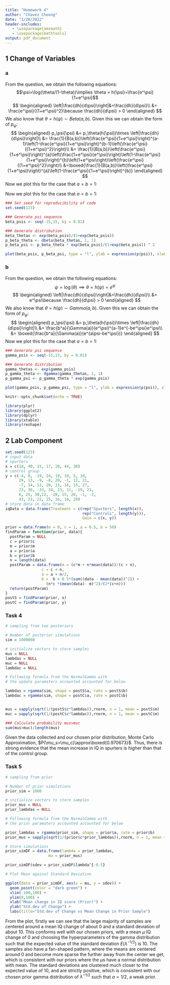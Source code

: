```yaml
---
title: "Homework 4"
author: "Chavez Cheong"
date: "1/28/2022"
header-includes:
   - \usepackage{amsmath}
   - \usepackage{mathtools}
output: pdf_document
---
```


## 1 Change of Variables

### a

From the question, we obtain the following equations:
$$\psi=\log(\theta/(1-\theta))\implies \theta = h(\psi)=\frac{e^\psi}{1+e^\psi}$$
$$
\begin{aligned}
\left|\frac{dh}{d\psi}\right|&=\frac{dh}{d\psi}\\
&= \frac{e^\psi}{(1+e^\psi)^2}\because \frac{dh}{d\psi} > 0
\end{aligned}
$$
We also know that $\theta = h(\psi) \sim Beta(a,b)$. Given this we can obtain the form of $p_\psi$:
$$
\begin{aligned}
p_\psi(\psi) &= p_\theta(h(\psi))\times \left|\frac{dh}{d\psi}\right|\\
&= \frac{1}{B(a,b)}\left(\frac{e^\psi}{1+e^\psi}\right)^{a-1}\left(1-\frac{e^\psi}{1+e^\psi}\right)^{b-1}\left(\frac{e^\psi}{(1+e^\psi)^2}\right)\\
&= \frac{1}{B(a,b)}\left(\frac{e^\psi}{1+e^\psi}\right)^{a}\left(\frac{1+e^\psi}{e^\psi}\right)\left(1-\frac{e^\psi}{1+e^\psi}\right)^{b}\left(1+e^\psi\right)\left(\frac{e^\psi}{(1+e^\psi)^2}\right)\\
&=\boxed{\frac{1}{B(a,b)}\left(\frac{e^\psi}{1+e^\psi}\right)^{a}\left(1-\frac{e^\psi}{1+e^\psi}\right)^{b}}
\end{aligned}
$$
Now we plot this for the case that $a=b=1$:

Now we plot this for the case that $a=b=1$:

```r
### Set seed for reproducibility of code
set.seed(123)

### Generate psi sequence
beta_psis <- seq(-15,15, by = 0.01)

### Generate distribution
beta_thetas <- exp(beta_psis)/(1+exp(beta_psis))
p_beta_theta <- dbeta(beta_thetas, 1, 1)
p_beta_psi <- p_beta_theta * exp(beta_psis)/(1+exp(beta_psis)) ^ 2

plot(beta_psis, p_beta_psi, type = "l", ylab = expression(p(psi)), xlab = expression(psi))
```

### b

From the question, we obtain the following equations:
$$\psi=\log(\theta)\implies \theta = h(\psi)=e^\psi$$
$$
\begin{aligned}
\left|\frac{dh}{d\psi}\right|&=\frac{dh}{d\psi}\\
&= e^\psi\because \frac{dh}{d\psi} > 0
\end{aligned}
$$
We also know that $\theta = h(\psi) \sim Gamma(a,b)$. Given this we can obtain the form of $p_\psi$:
$$
\begin{aligned}
p_\psi(\psi) &= p_\theta(h(\psi))\times \left|\frac{dh}{d\psi}\right|\\
&= \frac{b^a}{\Gamma(a)}(e^\psi)^{a-1}e^{-be^\psi}e^\psi\\
&= \boxed{\frac{b^a}{\Gamma(a)}(e^{a\psi-be^\psi})}
\end{aligned}
$$
Now we plot this for the case that $a=b=1$:

```r
### Generate psi sequence
gamma_psis <- seq(-15,15, by = 0.01)

### Generate distribution
gamma_thetas <- exp(gamma_psis)
p_gamma_theta <- dgamma(gamma_thetas, 1, 1)
p_gamma_psi <- p_gamma_theta * exp(gamma_psis)

plot(gamma_psis, p_gamma_psi, type = "l", ylab = expression(p(psi)), xlab = expression(psi))
```



```r
knitr::opts_chunk$set(echo = TRUE)
```

```r
library(plyr)
library(ggplot2)
library(dplyr)
library(xtable)
library(reshape)
```

## 2 Lab Component

```r
set.seed(123)
# input data
# spurters
x = c(18, 40, 15, 17, 20, 44, 38)
# control group
y = c(-4, 0, -19, 24, 19, 10, 5, 10,
      29, 13, -9, -8, 20, -1, 12, 21,
      -7, 14, 13, 20, 11, 16, 15, 27,
      23, 36, -33, 34, 13, 11, -19, 21,
      6, 25, 30,22, -28, 15, 26, -1, -2,
      43, 23, 22, 25, 16, 10, 29)
# store data in data frame 
iqData = data.frame(Treatment = c(rep("Spurters", length(x)), 
                                  rep("Controls", length(y))),
                                  Gain = c(x, y))
```

```r
prior = data.frame(m = 0, c = 1, a = 0.5, b = 50)
findParam = function(prior, data){
  postParam = NULL
  c = prior$c
  m = prior$m
  a = prior$a
  b = prior$b
  n = length(data)
  postParam = data.frame(m = (c*m + n*mean(data))/(c + n), 
                c = c + n, 
                a = a + n/2, 
                b =  b + 0.5*(sum((data - mean(data))^2)) + 
                  (n*c *(mean(data)- m)^2)/(2*(c+n)))
  return(postParam)
}
postS = findParam(prior, x)
postC = findParam(prior, y)
```

### Task 4


```r
# sampling from two posteriors 

# Number of posterior simulations
sim = 1000000

# initialize vectors to store samples
mus = NULL
lambdas = NULL
muc = NULL
lambdac = NULL

# Following formula from the NormalGamma with 
# the update paramaters accounted accounted for below 

lambdas = rgamma(sim, shape = postS$a, rate = postS$b)
lambdac = rgamma(sim, shape = postC$a, rate = postC$b)


mus = sapply(sqrt(1/(postS$c*lambdas)),rnorm, n = 1, mean = postS$m)
muc = sapply(sqrt(1/(postC$c*lambdac)),rnorm, n = 1, mean = postC$m)
```


```r
### Calculate probability mus>muc
sum(mus>muc)/length(mus)
```
Given the data collected and our chosen prior distribution, Monte Carlo Approximation, $P(\mu_s>\mu_c)\approx\boxed{0.970673}$. Thus, there is strong evidence that the mean increase in IQ in spurters is higher than that of the control group.

### Task 5

```r
# sampling from prior

# Number of prior simulations
prior_sim = 1000

# initialize vectors to store samples
prior_mus = NULL
prior_lambdas = NULL

# Following formula from the NormalGamma with 
# the prior paramaters accounted accounted for below 

prior_lambdas = rgamma(prior_sim, shape = prior$a, rate = prior$b)
prior_mus = sapply(sqrt(1/(prior$c*prior_lambdas)),rnorm, n = 1, mean = prior$m)

# Store simulations
prior_simDF = data.frame(lambda = prior_lambdas,
                   mu = prior_mus)

prior_simDF$sdev = prior_simDF$lambda^{-0.5}

# Plot Mean against Standard Deviation

ggplot(data = prior_simDF, aes(x = mu, y = sdev)) +
  geom_point(color = "dark green") +
  xlim(-100,100) +
  ylim(0,100) +
  xlab("Mean change in IQ score (Prior)") +
  ylab("Std.dev of Change") +
  labs(title="Std.dev of Change vs Mean Change in Prior Sample")
```

From the plot, firstly we can see that the large majority of samples are centered around a mean IQ change of about 0 and a standard deviation of about 10. This conforms well with our chosen priors, with a mean $\mu$ IQ change of 0 and choosing the hyperparameters of the gamma distribution such that the expected value of the standard deviation $E(\lambda^{-1/2})$ is 10. The samples also have a fan-shaped pattern, where the means are centered around 0 and become more sparse the further away from the center we get, which is consistent with our priors where the $\mu$s have a normal distribution with mean. The standard deviations are clustered much closer to the expected value of 10, and are strictly positive, which is consistent with our chosen prior gamma distribution of $\lambda^{-1/2}$ such that $a=1/2$, a weak prior.